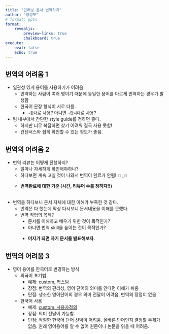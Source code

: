 ```yaml
---
title: "딥러닝 문서 번역하기"
author: "양성모"
# format: pptx
format:
    revealjs:
        preview-links: true
        chalkboard: true
execute:
    eval: false
    echo: true
---
```


## 번역의 어려움 1{.smaller}
- 일관성 있게 용어를 사용하기가 어려움
  - 번역하는 사람이 여러 명이기 때문에 동일한 용어를 다르게 번역하는 경우가 발생함
  - 한국어 문장 형식이 서로 다름.
      - `~한다`로 사용? 아니면 `~합니다`로 사용?
- 팀 내부에서 간단한 style guide를 정하면 좋다.
  - 하지만 너무 복잡하면 찾기 어려워 결국 사용 못함!
  - 컨센서스와 쉽게 확인할 수 있는 정도가 좋음.

## 번역의 어려움 2{.smaller}
- 번역 리뷰는 어떻게 진행하지?
  - 얼마나 자세하게 확인해야하나?
  - 하다보면 계속 고칠 것이 나와서 번역이 완료가 안됨! ㅠ_ㅠ
  - <p class="fragment fade-up"><b>번역완료에 대한 기준 (시간, 리뷰어 수를 정하자!!)</b></p>
<br>
- 번역을 하다보니 문서 자체에 대한 이해가 부족한 것 같다.
  - 번역은 다 했는데 막상 다시보니 문서내용을 이해를 못했다.
  - 번역 작업의 목적?
    - 문서를 이해하고 배우기 위한 것이 목적인가?
    - 아니면 번역 skill을 높이는 것이 목적인가?
    - <p class="fragment fade-up"><b>머지가 되면 자기 문서를 발표해보자.</b></p>

## 번역의 어려움 3{.smaller}
- 영어 용어를 한국어로 변경하는 방식
  - 외국어 표기법
    - 예제: [custom, 커스텀](https://pseudo-lab.github.io/deep-learning-glossary/dictionary/terms/custom_1.html)
    - 장점: 번역의 편리성, 영어 단어의 의미를 안다면 이해가 쉬움
    - 단점: 생소한 영어단어의 경우 의미 전달이 어려움, 번역의 장점이 없음
  - 한국어 사용
    - 예제: [custom, 사용자정의](https://pseudo-lab.github.io/deep-learning-glossary/dictionary/terms/custom.html)
    - 장점: 의미 전달이 가능함.
    - 단점: 적절한 한국어 단어 선택이 어려움. 올바른 단어인지 결정할 주체가 없음. 원래 영어용어를 알 수 없어 원문이나 논문을 읽을 때 어려움.
